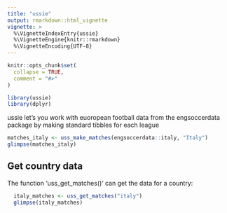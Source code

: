 ```yaml
---
title: "ussie"
output: rmarkdown::html_vignette
vignette: >
  %\VignetteIndexEntry{ussie}
  %\VignetteEngine{knitr::rmarkdown}
  %\VignetteEncoding{UTF-8}
---
```


```r
knitr::opts_chunk$set(
  collapse = TRUE,
  comment = "#>"
)
```

```r
library(ussie)
library(dplyr)
```

ussie let's you work with euoropean football data from the engsoccerdata package by making standard tibbles for each league



```r
matches_italy <- uss_make_matches(engsoccerdata::italy, "Italy")
glimpse(matches_italy)
```


## Get country data

The function 'uss_get_matches()' can get the data for a country:

```r

  italy_matches <- uss_get_matches("italy") 
  glimpse(italy_matches)

```


